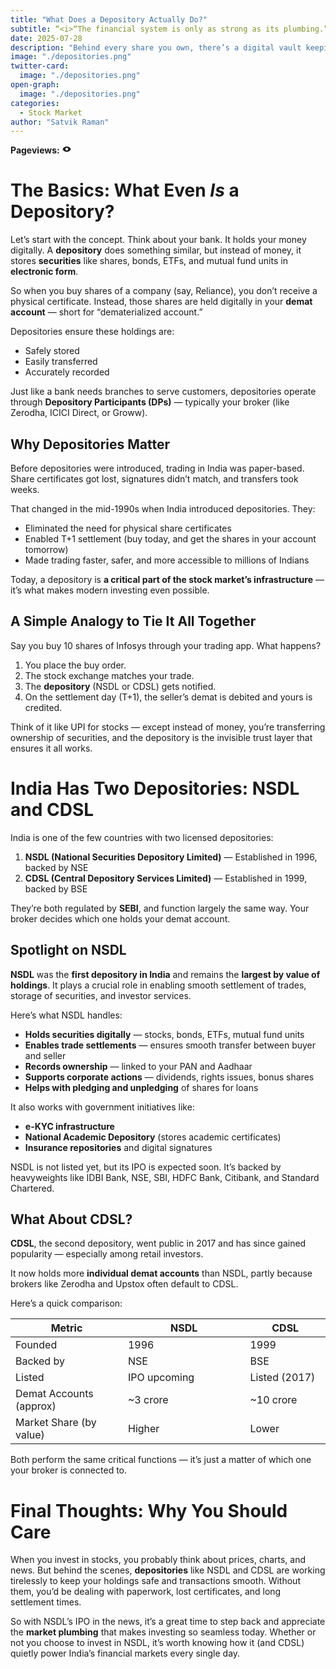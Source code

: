 ```yaml
---
title: "What Does a Depository Actually Do?"
subtitle: “<i>“The financial system is only as strong as its plumbing.” — Paul Volcker </i>"
date: 2025-07-28
description: "Behind every share you own, there’s a digital vault keeping it safe — that's what a depository does. We explore how depositories like NSDL and CDSL form the invisible backbone of India’s stock market. With NSDL’s IPO around the corner, it’s the perfect time to understand the world of depositories — what they are, how they work, and why they matter." 
image: "./depositories.png"
twitter-card:
  image: "./depositories.png"
open-graph:
  image: "./depositories.png"
categories:
  - Stock Market
author: "Satvik Raman"  
---
```


<p><b>Pageviews:</b> <svg xmlns="http://www.w3.org/2000/svg" width="1em" height="1em" viewBox="0 0 256 256"><path fill="currentColor" d="M247.31 124.76c-.35-.79-8.82-19.58-27.65-38.41C194.57 61.26 162.88 48 128 48S61.43 61.26 36.34 86.35C17.51 105.18 9 124 8.69 124.76a8 8 0 0 0 0 6.5c.35.79 8.82 19.57 27.65 38.4C61.43 194.74 93.12 208 128 208s66.57-13.26 91.66-38.34c18.83-18.83 27.3-37.61 27.65-38.4a8 8 0 0 0 0-6.5M128 168a40 40 0 1 1 40-40a40 40 0 0 1-40 40"/></svg> <span class="waline-pageview-count"></i><p>

# The Basics: What Even *Is* a Depository?
Let’s start with the concept. Think about your bank. It holds your money digitally. A **depository** does something similar, but instead of money, it stores **securities** like shares, bonds, ETFs, and mutual fund units in **electronic form**.

So when you buy shares of a company (say, Reliance), you don’t receive a physical certificate. Instead, those shares are held digitally in your **demat account** — short for “dematerialized account.”

Depositories ensure these holdings are:

* Safely stored
* Easily transferred
* Accurately recorded

Just like a bank needs branches to serve customers, depositories operate through **Depository Participants (DPs)** — typically your broker (like Zerodha, ICICI Direct, or Groww).
 
## Why Depositories Matter
Before depositories were introduced, trading in India was paper-based. Share certificates got lost, signatures didn’t match, and transfers took weeks.

That changed in the mid-1990s when India introduced depositories. They:

* Eliminated the need for physical share certificates
* Enabled T+1 settlement (buy today, and get the shares in your account tomorrow)
* Made trading faster, safer, and more accessible to millions of Indians

Today, a depository is **a critical part of the stock market’s infrastructure** — it’s what makes modern investing even possible.

## A Simple Analogy to Tie It All Together
Say you buy 10 shares of Infosys through your trading app. What happens?

1. You place the buy order.  
2. The stock exchange matches your trade.  
3. The **depository** (NSDL or CDSL) gets notified.  
4. On the settlement day (T+1), the seller’s demat is debited and yours is credited.  

Think of it like UPI for stocks — except instead of money, you’re transferring ownership of securities, and the depository is the invisible trust layer that ensures it all works.

# India Has Two Depositories: NSDL and CDSL
India is one of the few countries with two licensed depositories:

1. **NSDL (National Securities Depository Limited)** — Established in 1996, backed by NSE  
2. **CDSL (Central Depository Services Limited)** — Established in 1999, backed by BSE

They’re both regulated by **SEBI**, and function largely the same way. Your broker decides which one holds your demat account.

## Spotlight on NSDL
**NSDL** was the **first depository in India** and remains the **largest by value of holdings**. It plays a crucial role in enabling smooth settlement of trades, storage of securities, and investor services.

Here’s what NSDL handles:

* **Holds securities digitally** — stocks, bonds, ETFs, mutual fund units  
* **Enables trade settlements** — ensures smooth transfer between buyer and seller  
* **Records ownership** — linked to your PAN and Aadhaar  
* **Supports corporate actions** — dividends, rights issues, bonus shares  
* **Helps with pledging and unpledging** of shares for loans  

It also works with government initiatives like:

* **e-KYC infrastructure**  
* **National Academic Depository** (stores academic certificates)  
* **Insurance repositories** and digital signatures  

NSDL is not listed yet, but its IPO is expected soon. It’s backed by heavyweights like IDBI Bank, NSE, SBI, HDFC Bank, Citibank, and Standard Chartered.

## What About CDSL?
**CDSL**, the second depository, went public in 2017 and has since gained popularity — especially among retail investors.

It now holds more **individual demat accounts** than NSDL, partly because brokers like Zerodha and Upstox often default to CDSL.

Here’s a quick comparison:

| Metric                  | NSDL                      | CDSL             |
|-------------------------|---------------------------|------------------|
| Founded                 | 1996                      | 1999             |
| Backed by               | NSE                       | BSE              |
| Listed                  | IPO upcoming              | Listed (2017)    |
| Demat Accounts (approx) | ~3 crore                  | ~10 crore        |
| Market Share (by value) | Higher                    | Lower            |

Both perform the same critical functions — it’s just a matter of which one your broker is connected to.

# Final Thoughts: Why You Should Care
When you invest in stocks, you probably think about prices, charts, and news. But behind the scenes, **depositories** like NSDL and CDSL are working tirelessly to keep your holdings safe and transactions smooth. Without them, you’d be dealing with paperwork, lost certificates, and long settlement times.

So with NSDL’s IPO in the news, it’s a great time to step back and appreciate the **market plumbing** that makes investing so seamless today. Whether or not you choose to invest in NSDL, it’s worth knowing how it (and CDSL) quietly power India’s financial markets every single day.
